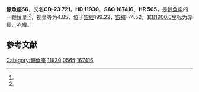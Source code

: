 {{Starbox begin
| name = 鯨魚座56
}}
{{Starbox observe
| epoch = [[J2000.0|J2000.0]]
| constell = [[鯨魚座|鯨魚座]]<ref name=SIMBAD>{{cite web
 | url=http://simbad.u-strasbg.fr/simbad/sim-id?Ident=HR+565
 | title=Pulsating variable Star
 | publisher=Centre de Données astronomiques de Strasbourg
 | work=SIMBAD
 | accessdate=2012-07-13
 | archive-date=2019-07-01
 | archive-url=https://web.archive.org/web/20190701111940/http://simbad.u-strasbg.fr/simbad/sim-id?Ident=HR%2B565
 | dead-url=no
 }}</ref><ref name=DATA>{{cite web
 | url=http://vizier.u-strasbg.fr/viz-bin/VizieR-5?-out.add=.&-source=5050&-corr=PK=HR&-out.max=9999&HR=565
 | title =VizieR Detailed Page
 | accessdate=2012-07-13}}</ref>
| 星官 = 
| ra = {{RA|1|56|40.2}}<ref name=SIMBAD /><ref name=DATA />
| dec = {{DEC|-22|31|37}}<ref name=SIMBAD /><ref name=DATA />
| appmag_v = 4.85<ref name=SIMBAD /><ref name=DATA />
}}
{{Starbox character
| class = K4III<ref name=SIMBAD /><ref name=DATA />
| b-v = 1.42<ref name=SIMBAD /><ref name=DATA />
| u-b = 1.67<ref name=SIMBAD /><ref name=DATA />
| r-i = 0.56E<ref name=SIMBAD /><ref name=DATA />
| variable = 
}}
{{Starbox astrometry
| radial_v = 1.67
| prop_mo_ra = 27
| parallax = -0.012
| p_error = 
}}
{{Starbox catalog
| names =CD-23 721，[[SAO星表|SAO]] 167416，[[HD星表|HD]] 11930，[[HR星表|HR]] 565}}
{{Starbox reference |Simbad=HR+565}}
{{Starbox end}}

'''鯨魚座56'''，又名'''CD-23 721'''，'''HD 11930'''、'''SAO 167416'''、'''HR 565'''，是[[鯨魚座|鯨魚座]]的一颗恒星<ref name=SIMBAD /><ref name=DATA />，视星等为4.85，位于[[銀道座標系|銀經]]199.22，[[銀道座標系|銀緯]]-74.52，其[[B1900.0|B1900.0]]坐标为赤經{{RA|1|51|59.2}}，赤緯{{DEC|-23|-74.52|54}}。

== 参考文献 ==
{{reflist}}

{{star-stub}}

{{鯨魚座恒星}}
[[Category:鯨魚座|Category:鯨魚座]]
[[Category:HD和HDE天體|11930]]
[[Category:HR天體|0565]]
[[Category:SAO天體|167416]]